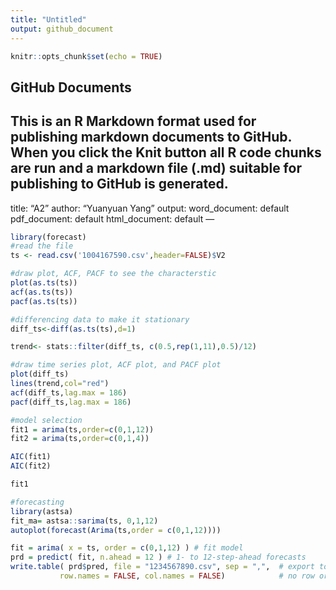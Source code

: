 ---
title: "Untitled"
output: github_document
---

```{r setup, include=FALSE}
knitr::opts_chunk$set(echo = TRUE)
```

## GitHub Documents

This is an R Markdown format used for publishing markdown documents to GitHub. When you click the **Knit** button all R code chunks are run and a markdown file (.md) suitable for publishing to GitHub is generated.
---
title: "A2"
author: "Yuanyuan Yang"
output:
  word_document: default
  pdf_document: default
  html_document: default
---

```{r}
library(forecast)
#read the file
ts <- read.csv('1004167590.csv',header=FALSE)$V2

```

```{r}
#draw plot, ACF, PACF to see the characterstic
plot(as.ts(ts))
acf(as.ts(ts))
pacf(as.ts(ts))

```

```{r}
#differencing data to make it stationary
diff_ts<-diff(as.ts(ts),d=1)

trend<- stats::filter(diff_ts, c(0.5,rep(1,11),0.5)/12)

#draw time series plot, ACF plot, and PACF plot
plot(diff_ts)
lines(trend,col="red")
acf(diff_ts,lag.max = 186)
pacf(diff_ts,lag.max = 186)
```




```{r}
#model selection
fit1 = arima(ts,order=c(0,1,12))
fit2 = arima(ts,order=c(0,1,4))

AIC(fit1)
AIC(fit2)

fit1
```



```{r}
#forecasting
library(astsa)
fit_ma= astsa::sarima(ts, 0,1,12)
autoplot(forecast(Arima(ts,order = c(0,1,12))))

```


```{r}
fit = arima( x = ts, order = c(0,1,12) ) # fit model 
prd = predict( fit, n.ahead = 12 ) # 1- to 12-step-ahead forecasts
write.table( prd$pred, file = "1234567890.csv", sep = ",",  # export to csv
           row.names = FALSE, col.names = FALSE)            # no row or column names needed
```









